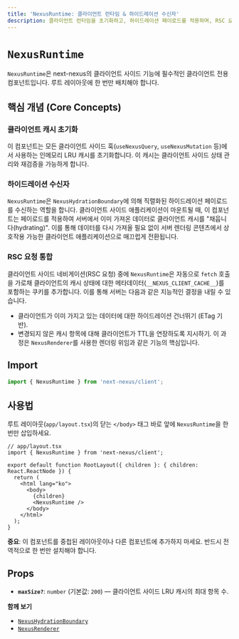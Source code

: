 ```yaml
---
title: 'NexusRuntime: 클라이언트 런타임 & 하이드레이션 수신자'
description: 클라이언트 런타임을 초기화하고, 하이드레이션 페이로드를 적용하며, RSC 요청 중 캐시 메타데이터를 게시하는 방법을 알아보세요.
---
```


# `NexusRuntime`

`NexusRuntime`은 next-nexus의 클라이언트 사이드 기능에 필수적인 클라이언트 전용 컴포넌트입니다. 루트 레이아웃에 한 번만 배치해야 합니다.

## 핵심 개념 (Core Concepts)

### 클라이언트 캐시 초기화
이 컴포넌트는 모든 클라이언트 사이드 훅(`useNexusQuery`, `useNexusMutation` 등)에서 사용하는 인메모리 LRU 캐시를 초기화합니다. 이 캐시는 클라이언트 사이드 상태 관리와 재검증을 가능하게 합니다.

### 하이드레이션 수신자
`NexusRuntime`은 `NexusHydrationBoundary`에 의해 직렬화된 하이드레이션 페이로드를 수신하는 역할을 합니다. 클라이언트 사이드 애플리케이션이 마운트될 때, 이 컴포넌트는 페이로드를 적용하여 서버에서 이미 가져온 데이터로 클라이언트 캐시를 "채웁니다(hydrating)". 이를 통해 데이터를 다시 가져올 필요 없이 서버 렌더링 콘텐츠에서 상호작용 가능한 클라이언트 애플리케이션으로 매끄럽게 전환됩니다.

### RSC 요청 통합
클라이언트 사이드 네비게이션(RSC 요청) 중에 `NexusRuntime`은 자동으로 `fetch` 호출을 가로채 클라이언트의 캐시 상태에 대한 메타데이터(`__NEXUS_CLIENT_CACHE__`)를 포함하는 쿠키를 추가합니다. 이를 통해 서버는 다음과 같은 지능적인 결정을 내릴 수 있습니다.
- 클라이언트가 이미 가지고 있는 데이터에 대한 하이드레이션 건너뛰기 (ETag 기반).
- 변경되지 않은 캐시 항목에 대해 클라이언트가 TTL을 연장하도록 지시하기.
이 과정은 `NexusRenderer`를 사용한 렌더링 위임과 같은 기능의 핵심입니다.

## Import

```ts path=null start=null
import { NexusRuntime } from 'next-nexus/client';
```

## 사용법
루트 레이아웃(`app/layout.tsx`)의 닫는 `</body>` 태그 바로 앞에 `NexusRuntime`을 한 번만 삽입하세요.

```tsx path=null start=null
// app/layout.tsx
import { NexusRuntime } from 'next-nexus/client';

export default function RootLayout({ children }: { children: React.ReactNode }) {
  return (
    <html lang="ko">
      <body>
        {children}
        <NexusRuntime />
      </body>
    </html>
  );
}
```
**중요**: 이 컴포넌트를 중첩된 레이아웃이나 다른 컴포넌트에 추가하지 마세요. 반드시 전역적으로 한 번만 설치해야 합니다.

## Props
- **`maxSize?`**: `number` (기본값: `200`) — 클라이언트 사이드 LRU 캐시의 최대 항목 수.

**함께 보기**
- [`NexusHydrationBoundary`](/ko/api/nexus-hydration-boundary)
- [`NexusRenderer`](/ko/api/nexus-renderer)